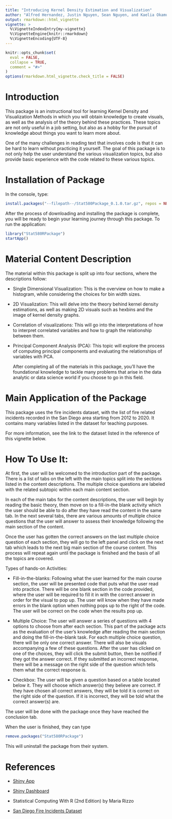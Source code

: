 ---
title: "Introducing Kernel Density Estimation and Visualization"
author: "Alfred Hernandez, Justin Nguyen, Sean Nguyen, and Kaelia Okamura"
output: rmarkdown::html_vignette
vignette: >
  %\VignetteIndexEntry{my-vignette}
  %\VignetteEngine{knitr::rmarkdown}
  %\VignetteEncoding{UTF-8}
---

```{r, include = FALSE}
knitr::opts_chunk$set(
  eval = FALSE,
  collapse = TRUE,
  comment = "#>"
)
options(rmarkdown.html_vignette.check_title = FALSE)
```

# Introduction
This package is an instructional tool for learning Kernel Density and Visualization Methods in which you will obtain knowledge to create visuals, as well as the analysis of the theory behind these practices. These topics are not only useful in a job setting, but also as a hobby for the pursuit of knowledge about things you want to learn more about.

One of the many challenges in reading text that involves code is that it can be hard to learn without practicing it yourself. The goal of this package is to not only help the user understand the various visualization topics, but also provide basic experience with the code related to these various topics.

# Installation of Package
In the console, type:
```{r setup}
install.packages("--filepath--/Stat580Package_0.1.0.tar.gz", repos = NULL, type = "source")
```
After the process of downloading and installing the package is complete, you will be ready to begin your learning journey through this package. To run the application:
```{r start}
library("Stat580RPackage")
startApp()
```

# Material Content Description
The material within this package is split up into four sections, where the descriptions follow:

* Single Dimensional Visualization: This is the overview on how to make a histogram, while considering the choices for bin width sizes.

* 2D Visualization: This will delve into the theory behind kernel density estimations, as well as making 2D visuals such as hexbins and the image of kernel density graphs.

* Correlation of visualizations:  This will go into the interpretations of how to interpret correlated variables and how to graph the relationship between them.

* Principal Component Analysis (PCA): This topic will explore the process of computing principal components and evaluating the relationships of variables with PCA.

  After completing all of the materials in this package, you'll have the foundational knowledge to tackle many problems that arise in the data analytic or data science world if you choose to go in this field.
  
# Main Application of the Package
  This package uses the fire incidents dataset, with the list of fire related incidents recorded in the San Diego area starting from 2012 to 2020. It contains many variables listed in the dataset for teaching purposes. 
  
  For more information, see the link to the dataset listed in the reference of this vignette below. 

# How To Use It:
  At first, the user will be welcomed to the introduction part of the package. There is a list of tabs on the left with the main topics split into the sections listed in the content descriptions. The multiple choice questions are labeled with the related subtopic within each main content section.
  
  In each of the main tabs for the content descriptions, the user will begin by reading the basic theory, then move on to a fill-in-the blank activity which the user should be able to do after they have read the content in the same tab. In the next several tabs, there are various amounts of multiple choice questions that the user will answer to assess their knowledge following the main section of the content.
  
  Once the user has gotten the correct answers on the last multiple choice question of each section, they will go to the left panel and click on the next tab which leads to the next big main section of the course content. This process will repeat again until the package is finished and the basis of all the topics are covered.

Types of hands-on Activities:

* Fill-in-the-blanks: Following what the user learned for the main course section, the user will be presented code that puts what the user read into practice. There will be one blank section in the code provided, where the user will be required to fill it in with the correct answer in order for the visual to pop up. The user will know when they have made errors in the blank option when nothing pops up to the right of the code. The user will be correct on the code when the results pop up.  

* Multiple Choice: The user will answer a series of questions with 4 options to choose from after each section. This part of the package acts as the evaluation of the user’s knowledge after reading the main section and doing the fill-in-the-blank task. For each multiple choice question, there will be only one correct answer. There will also be visuals accompanying a few of these questions. After the user has clicked on one of the choices, they will click the submit button, then be notified if they got the answer correct. If they submitted an incorrect response, there will be a message on the right side of the question which tells them what the correct response is. 

* Checkbox: The user will be given a question based on a table located below it. They will choose which answer(s) they believe are correct. If they have chosen all correct answers, they will be told it is correct on the right side of the question. If it is incorrect, they will be told what the correct answer(s) are. 

The user will be done with the package once they have reached the conclusion tab. 

When the user is finished, they can type
```{r remove}
remove.packages("Stat580RPackage")
```
This will uninstall the package from their system.

# References
* [Shiny App](https://shiny.rstudio.com/)

* [Shiny Dashboard](https://rstudio.github.io/shinydashboard/)

* Statistical Computing With R (2nd Edition) by Maria Rizzo

* [San Diego Fire Incidents Dataset](https://data.sandiego.gov/datasets/fire-incidents/)
